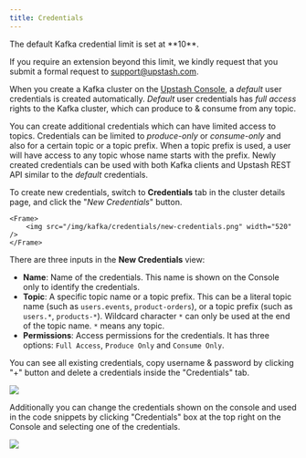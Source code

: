 ```yaml
---
title: Credentials
---
```

<Warning>
The default Kafka credential limit is set at **10**.

If you require an extension beyond this limit, we kindly request that you submit a formal request to support@upstash.com.
</Warning>

When you create a Kafka cluster on the
[Upstash Console](https://console.upstash.com), a _default_ user credentials is
created automatically. _Default_ user credentials has _full access_ rights to
the Kafka cluster, which can produce to & consume from any topic.

You can create additional credentials which can have limited access to topics.
Credentials can be limited to _produce-only_ or _consume-only_ and also for a
certain topic or a topic prefix. When a topic prefix is used, a user will have
access to any topic whose name starts with the prefix. Newly created credentials
can be used with both Kafka clients and Upstash REST API similar to the
_default_ credentials.

To create new credentials, switch to **Credentials** tab in the cluster details
page, and click the "_New Credentials_" button.

    <Frame>
        <img src="/img/kafka/credentials/new-credentials.png" width="520" />
    </Frame>

There are three inputs in the **New Credentials** view:

- **Name**: Name of the credentials. This name is shown on the Console only to
  identify the credentials.
- **Topic**: A specific topic name or a topic prefix. This can be a literal
  topic name (such as `users.events`, `product-orders`), or a topic prefix (such
  as `users.*`, `products-*`). Wildcard character `*` can only be used at the
  end of the topic name. `*` means any topic.
- **Permissions**: Access permissions for the credentials. It has three options:
  `Full Access`, `Produce Only` and `Consume Only`.

You can see all existing credentials, copy username & password by clicking "+"
button and delete a credentials inside the "Credentials" tab.

<Frame>
  <img src="/img/kafka/credentials/credentials.png" />
</Frame>

Additionally you can change the credentials shown on the console and used in the
code snippets by clicking "Credentials" box at the top right on the Console and
selecting one of the credentials.

<Frame>
  <img src="/img/kafka/credentials/credentials-switch.png" />
</Frame>
